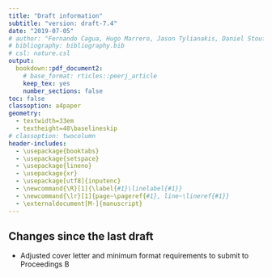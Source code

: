 ```yaml
---
title: "Draft information"
subtitle: "version: draft-7.4"
date: "2019-07-05"
# author: "Fernando Cagua, Hugo Marrero, Jason Tylianakis, Daniel Stouffer"
# bibliography: bibliography.bib
# csl: nature.csl
output:
  bookdown::pdf_document2:
    # base_format: rticles::peerj_article
    keep_tex: yes
    number_sections: false
toc: false
classoption: a4paper
geometry: 
  - textwidth=33em
  - textheight=48\baselineskip
# classoption: twocolumn
header-includes:
  - \usepackage{booktabs}
  - \usepackage{setspace}
  - \usepackage{lineno}
  - \usepackage{xr}
  - \usepackage[utf8]{inputenc}
  - \newcommand{\R}[1]{\label{#1}\linelabel{#1}}
  - \newcommand{\lr}[1]{page~\pageref{#1}, line~\lineref{#1}}
  - \externaldocument[M-]{manuscript}
---
```


\onehalfspacing

## Changes since the last draft

* Adjusted cover letter and minimum format requirements to submit to Proceedings B
